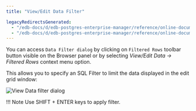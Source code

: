 ```yaml
---
title: "View/Edit Data Filter"

legacyRedirectsGenerated:
  - "/edb-docs/d/edb-postgres-enterprise-manager/reference/online-documentation/8.0/viewdata_filter.html"
  - "/edb-docs/d/edb-postgres-enterprise-manager/reference/online-documentation/latest/viewdata_filter.html"
---
```


<div id="viewdata_filter" class="registered_link"></div>

You can access `Data Filter dialog` by clicking on `Filtered Rows` toolbar button visible on the Browser panel or by selecting *View/Edit Data -> Filtered Rows* context menu option.

This allows you to specify an SQL Filter to limit the data displayed in the edit grid window:

![View Data filter dialog](../../images/viewdata_filter_dialog.png)

!!! Note
    Use SHIFT + ENTER keys to apply filter.
